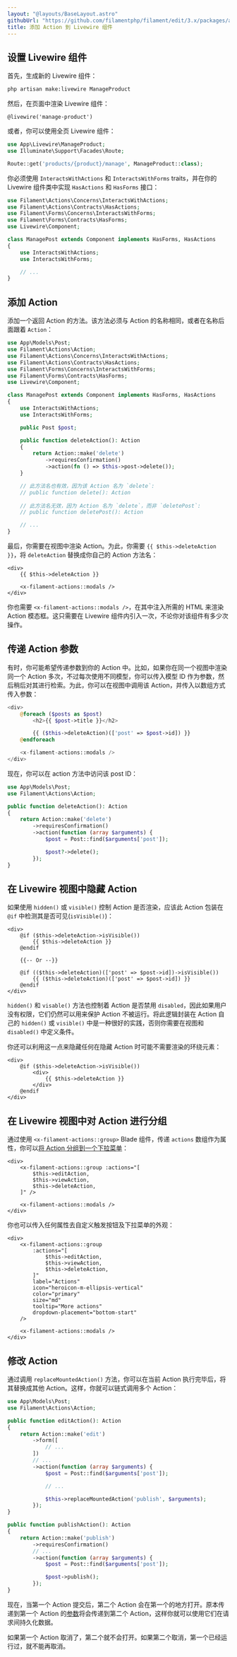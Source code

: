 ```yaml
---
layout: "@layouts/BaseLayout.astro"
githubUrl: "https://github.com/filamentphp/filament/edit/3.x/packages/actions/docs/06-adding-an-action-to-a-livewire-component.md"
title: 添加 Action 到 Livewire 组件
---
```


## 设置 Livewire 组件

首先，生成新的 Livewire 组件：

```bash
php artisan make:livewire ManageProduct
```

然后，在页面中渲染 Livewire 组件：

```blade
@livewire('manage-product')
```

或者，你可以使用全页 Livewire 组件：

```php
use App\Livewire\ManageProduct;
use Illuminate\Support\Facades\Route;

Route::get('products/{product}/manage', ManageProduct::class);
```

你必须使用 `InteractsWithActions` 和 `InteractsWithForms` traits，并在你的 Livewire 组件类中实现 `HasActions` 和 `HasForms` 接口：

```php
use Filament\Actions\Concerns\InteractsWithActions;
use Filament\Actions\Contracts\HasActions;
use Filament\Forms\Concerns\InteractsWithForms;
use Filament\Forms\Contracts\HasForms;
use Livewire\Component;

class ManagePost extends Component implements HasForms, HasActions
{
    use InteractsWithActions;
    use InteractsWithForms;

    // ...
}
```

## 添加 Action

添加一个返回 Action 的方法。该方法必须与 Action 的名称相同，或者在名称后面跟着 `Action`：

```php
use App\Models\Post;
use Filament\Actions\Action;
use Filament\Actions\Concerns\InteractsWithActions;
use Filament\Actions\Contracts\HasActions;
use Filament\Forms\Concerns\InteractsWithForms;
use Filament\Forms\Contracts\HasForms;
use Livewire\Component;

class ManagePost extends Component implements HasForms, HasActions
{
    use InteractsWithActions;
    use InteractsWithForms;

    public Post $post;

    public function deleteAction(): Action
    {
        return Action::make('delete')
            ->requiresConfirmation()
            ->action(fn () => $this->post->delete());
    }

    // 此方法名也有效，因为该 Action 名为 `delete`:
    // public function delete(): Action
    
    // 此方法名无效，因为 Action 名为 `delete`，而非 `deletePost`:
    // public function deletePost(): Action

    // ...
}
```

最后，你需要在视图中渲染 Action。为此，你需要 `{{ $this->deleteAction }}`，将 `deleteAction` 替换成你自己的 Action 方法名：

```blade
<div>
    {{ $this->deleteAction }}

    <x-filament-actions::modals />
</div>
```

你也需要 `<x-filament-actions::modals />`，在其中注入所需的 HTML 来渲染 Action 模态框。这只需要在 Livewire 组件内引入一次，不论你对该组件有多少次操作。

## 传递 Action 参数

有时，你可能希望传递参数到你的 Action 中。比如，如果你在同一个视图中渲染同一个 Action 多次，不过每次使用不同模型，你可以传入模型 ID 作为参数，然后稍后对其进行检索。为此，你可以在视图中调用该 Action，并传入以数组方式传入参数：

```php
<div>
    @foreach ($posts as $post)
        <h2>{{ $post->title }}</h2>

        {{ ($this->deleteAction)(['post' => $post->id]) }}
    @endforeach

    <x-filament-actions::modals />
</div>
```

现在，你可以在 action 方法中访问该 post ID：

```php
use App\Models\Post;
use Filament\Actions\Action;

public function deleteAction(): Action
{
    return Action::make('delete')
        ->requiresConfirmation()
        ->action(function (array $arguments) {
            $post = Post::find($arguments['post']);

            $post?->delete();
        });
}
```

## 在 Livewire 视图中隐藏 Action

如果使用 `hidden()` 或 `visible()` 控制 Action 是否渲染，应该此 Action 包装在 `@if` 中检测其是否可见(`isVisible()`)： 

```blade
<div>
    @if ($this->deleteAction->isVisible())
        {{ $this->deleteAction }}
    @endif
    
    {{-- Or --}}
    
    @if (($this->deleteAction)(['post' => $post->id])->isVisible())
        {{ ($this->deleteAction)(['post' => $post->id]) }}
    @endif
</div>
```

`hidden()` 和 `visable()` 方法也控制着 Action 是否禁用 `disabled`，因此如果用户没有权限，它们仍然可以用来保护 Action 不被运行。将此逻辑封装在 Action 自己的 `hidden()` 或 `visible()` 中是一种很好的实践，否则你需要在视图和 `disabled()` 中定义条件。

你还可以利用这一点来隐藏任何在隐藏 Action 时可能不需要渲染的环绕元素：

```blade
<div>
    @if ($this->deleteAction->isVisible())
        <div>
            {{ $this->deleteAction }}
        </div>
    @endif
</div>
```

## 在 Livewire 视图中对 Action 进行分组

通过使用 `<x-filament-actions::group>` Blade 组件，传递 `actions` 数组作为属性，你可以[将 Action 分组到一个下拉菜单](grouping-actions)： 

```blade
<div>
    <x-filament-actions::group :actions="[
        $this->editAction,
        $this->viewAction,
        $this->deleteAction,
    ]" />

    <x-filament-actions::modals />
</div>
```

你也可以传入任何属性去自定义触发按钮及下拉菜单的外观：

```blade
<div>
    <x-filament-actions::group
        :actions="[
            $this->editAction,
            $this->viewAction,
            $this->deleteAction,
        ]"
        label="Actions"
        icon="heroicon-m-ellipsis-vertical"
        color="primary"
        size="md"
        tooltip="More actions"
        dropdown-placement="bottom-start"
    />

    <x-filament-actions::modals />
</div>
```

## 修改 Action

通过调用 `replaceMountedAction()` 方法，你可以在当前 Action 执行完毕后，将其替换成其他 Action。这样，你就可以链式调用多个 Action：

```php
use App\Models\Post;
use Filament\Actions\Action;

public function editAction(): Action
{
    return Action::make('edit')
        ->form([
            // ...
        ])
        // ...
        ->action(function (array $arguments) {
            $post = Post::find($arguments['post']);

            // ...

            $this->replaceMountedAction('publish', $arguments);        
        });
}

public function publishAction(): Action
{
    return Action::make('publish')
        ->requiresConfirmation()
        // ...
        ->action(function (array $arguments) {
            $post = Post::find($arguments['post']);

            $post->publish();
        });
}
```

现在，当第一个 Action 提交后，第二个 Action 会在第一个的地方打开。原本传递到第一个 Action 的[参数](#传递-action-参数)将会传递到第二个 Action，这样你就可以使用它们在请求间持久化数据。

如果第一个 Action 取消了，第二个就不会打开。如果第二个取消，第一个已经运行过，就不能再取消。
